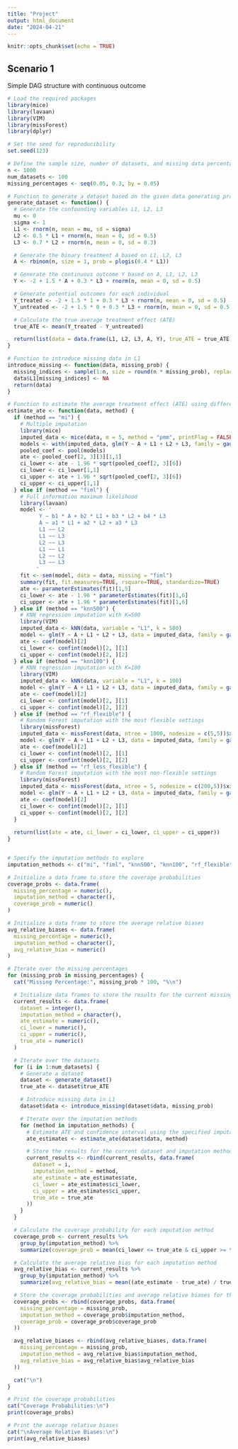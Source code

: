 ```yaml
---
title: "Project"
output: html_document
date: "2024-04-21"
---
```


```r
knitr::opts_chunk$set(echo = TRUE)
```



## Scenario 1

Simple DAG structure with continuous outcome


```r
# Load the required packages
library(mice)
library(lavaan)
library(VIM)
library(missForest)
library(dplyr)

# Set the seed for reproducibility
set.seed(123)

# Define the sample size, number of datasets, and missing data percentages
n <- 1000
num_datasets <- 100
missing_percentages <- seq(0.05, 0.3, by = 0.05)

# Function to generate a dataset based on the given data generating process
generate_dataset <- function() {
  # Generate the confounding variables L1, L2, L3
  mu <- 0
  sigma <- 1
  L1 <- rnorm(n, mean = mu, sd = sigma)
  L2 <- 0.5 * L1 + rnorm(n, mean = 0, sd = 0.5)
  L3 <- 0.7 * L2 + rnorm(n, mean = 0, sd = 0.3)

  # Generate the binary treatment A based on L1, L2, L3
  A <- rbinom(n, size = 1, prob = plogis(0.4 * L1))

  # Generate the continuous outcome Y based on A, L1, L2, L3
  Y <- -2 + 1.5 * A + 0.3 * L3 + rnorm(n, mean = 0, sd = 0.5)

  # Generate potential outcomes for each individual
  Y_treated <- -2 + 1.5 * 1 + 0.3 * L3 + rnorm(n, mean = 0, sd = 0.5)
  Y_untreated <- -2 + 1.5 * 0 + 0.3 * L3 + rnorm(n, mean = 0, sd = 0.5)

  # Calculate the true average treatment effect (ATE)
  true_ATE <- mean(Y_treated - Y_untreated)

  return(list(data = data.frame(L1, L2, L3, A, Y), true_ATE = true_ATE))
}

# Function to introduce missing data in L1
introduce_missing <- function(data, missing_prob) {
  missing_indices <- sample(1:n, size = round(n * missing_prob), replace = FALSE)
  data$L1[missing_indices] <- NA
  return(data)
}

# Function to estimate the average treatment effect (ATE) using different imputation methods
estimate_ate <- function(data, method) {
  if (method == "mi") {
    # Multiple imputation
    library(mice)
    imputed_data <- mice(data, m = 5, method = "pmm", printFlag = FALSE)
    models <- with(imputed_data, glm(Y ~ A + L1 + L2 + L3, family = gaussian()))
    pooled_coef <- pool(models)
    ate <- pooled_coef[2, 3][3][1,1]
    ci_lower <- ate - 1.96 * sqrt(pooled_coef[2, 3][6])
    ci_lower <- ci_lower[1,1]
    ci_upper <- ate + 1.96 * sqrt(pooled_coef[2, 3][6])
    ci_upper <- ci_upper[1,1]
  } else if (method == "fiml") {
    # Full information maximum likelihood
    library(lavaan)
    model <- '
          Y ~ b1 * A + b2 * L1 + b3 * L2 + b4 * L3
          A ~ a1 * L1 + a2 * L2 + a3 * L3
          L1 ~~ L2
          L1 ~~ L3
          L2 ~~ L3
          L1 ~~ L1
          L2 ~~ L2
          L3 ~~ L3
         '
    fit <- sem(model, data = data, missing = "fiml")
    summary(fit, fit.measures=TRUE, rsquare=TRUE, standardize=TRUE)
    ate <- parameterEstimates(fit)[1,5]
    ci_lower <- ate - 1.96 * parameterEstimates(fit)[1,6]
    ci_upper <- ate + 1.96 * parameterEstimates(fit)[1,6]
  } else if (method == "knn500") {
    # KNN regression imputation with K=500
    library(VIM)
    imputed_data <- kNN(data, variable = "L1", k = 500)
    model <- glm(Y ~ A + L1 + L2 + L3, data = imputed_data, family = gaussian())
    ate <- coef(model)[2]
    ci_lower <- confint(model)[2, ][1]
    ci_upper <- confint(model)[2, ][2]
  } else if (method == "knn100") {
    # KNN regression imputation with K=100
    library(VIM)
    imputed_data <- kNN(data, variable = "L1", k = 100)
    model <- glm(Y ~ A + L1 + L2 + L3, data = imputed_data, family = gaussian())
    ate <- coef(model)[2]
    ci_lower <- confint(model)[2, ][1]
    ci_upper <- confint(model)[2, ][2]
  } else if (method == "rf_flexible") {
    # Random Forest imputation with the most flexible settings
    library(missForest)
    imputed_data <- missForest(data, ntree = 1000, nodesize = c(5,5))$ximp
    model <- glm(Y ~ A + L1 + L2 + L3, data = imputed_data, family = gaussian())
    ate <- coef(model)[2]
    ci_lower <- confint(model)[2, ][1]
    ci_upper <- confint(model)[2, ][2]
  } else if (method == "rf_less_flexible") {
    # Random Forest imputation with the most non-flexible settings
    library(missForest)
    imputed_data <- missForest(data, ntree = 5, nodesize = c(200,5))$ximp
    model <- glm(Y ~ A + L1 + L2 + L3, data = imputed_data, family = gaussian())
    ate <- coef(model)[2]
    ci_lower <- confint(model)[2, ][1]
    ci_upper <- confint(model)[2, ][2]
  }
  
  return(list(ate = ate, ci_lower = ci_lower, ci_upper = ci_upper))
}


# Specify the imputation methods to explore
imputation_methods <- c("mi", "fiml", "knn500", "knn100", "rf_flexible", "rf_less_flexible")
```


```r
# Initialize a data frame to store the coverage probabilities
coverage_probs <- data.frame(
  missing_percentage = numeric(),
  imputation_method = character(),
  coverage_prob = numeric()
)

# Initialize a data frame to store the average relative biases
avg_relative_biases <- data.frame(
  missing_percentage = numeric(),
  imputation_method = character(),
  avg_relative_bias = numeric()
)

# Iterate over the missing percentages
for (missing_prob in missing_percentages) {
  cat("Missing Percentage:", missing_prob * 100, "%\n")

  # Initialize data frames to store the results for the current missing percentage
  current_results <- data.frame(
    dataset = integer(),
    imputation_method = character(),
    ate_estimate = numeric(),
    ci_lower = numeric(),
    ci_upper = numeric(),
    true_ate = numeric()
  )

  # Iterate over the datasets
  for (i in 1:num_datasets) {
    # Generate a dataset
    dataset <- generate_dataset()
    true_ate <- dataset$true_ATE

    # Introduce missing data in L1
    dataset$data <- introduce_missing(dataset$data, missing_prob)

    # Iterate over the imputation methods
    for (method in imputation_methods) {
      # Estimate ATE and confidence interval using the specified imputation method
      ate_estimates <- estimate_ate(dataset$data, method)

      # Store the results for the current dataset and imputation method
      current_results <- rbind(current_results, data.frame(
        dataset = i,
        imputation_method = method,
        ate_estimate = ate_estimates$ate,
        ci_lower = ate_estimates$ci_lower,
        ci_upper = ate_estimates$ci_upper,
        true_ate = true_ate
      ))
    }
  }

  # Calculate the coverage probability for each imputation method
  coverage_prob <- current_results %>%
    group_by(imputation_method) %>%
    summarize(coverage_prob = mean(ci_lower <= true_ate & ci_upper >= true_ate))

  # Calculate the average relative bias for each imputation method
  avg_relative_bias <- current_results %>%
    group_by(imputation_method) %>%
    summarize(avg_relative_bias = mean((ate_estimate - true_ate) / true_ate))

  # Store the coverage probabilities and average relative biases for the current missing percentage
  coverage_probs <- rbind(coverage_probs, data.frame(
    missing_percentage = missing_prob,
    imputation_method = coverage_prob$imputation_method,
    coverage_prob = coverage_prob$coverage_prob
  ))

  avg_relative_biases <- rbind(avg_relative_biases, data.frame(
    missing_percentage = missing_prob,
    imputation_method = avg_relative_bias$imputation_method,
    avg_relative_bias = avg_relative_bias$avg_relative_bias
  ))

  cat("\n")
}

# Print the coverage probabilities
cat("Coverage Probabilities:\n")
print(coverage_probs)

```

```r
# Print the average relative biases
cat("\nAverage Relative Biases:\n")
print(avg_relative_biases)
```






